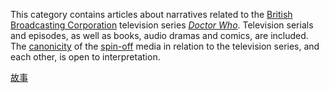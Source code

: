 {{noteTA
|G1=WHO
}}
{{portal|神秘博士}}
This category contains articles about narratives related to the [[British_Broadcasting_Corporation|British Broadcasting Corporation]] television series ''[[Doctor_Who|Doctor Who]]''.  Television serials and episodes, as well as books, audio dramas and comics, are included. The [[canon_(fiction)|canonicity]] of the [[Doctor_Who_spin-offs|spin-off]] media in relation to the television series, and each other, is open to interpretation. 

[[Category:異世奇人|故事]]